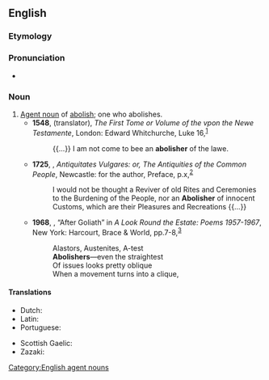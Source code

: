 ==English==

===Etymology===
{{suffix|en|abolish|er|id2=agent noun}}

===Pronunciation===
* {{a|US}} {{IPA|en|/əˈbɑl.ɪʃ.ɚ/|/əˈbɑl.əʃ.ɚ/}}

===Noun===
{{en-noun}}

# [[agent noun|Agent noun]] of [[abolish]]; one who abolishes. {{defdate|From the 16<sup>th</sup> century.}}
#* '''1548''', {{w|Nicholas Udall}} (translator), ''The First Tome or Volume of the {{w|Paraphrases of Erasmus|Paraphrase of Erasmus}} vpon the Newe Testamente'', London: Edward Whitchurche, Luke 16,<sup>[http://name.umdl.umich.edu/A16036.0001.001]</sup>
#*: {{...}} I am not come to bee an '''abolisher''' of the lawe.
#* '''1725''', {{w|Henry Bourne}}, ''Antiquitates Vulgares: or, The Antiquities of the Common People'', Newcastle: for the author, Preface, p.{{nbsp}}x,<sup>[http://name.umdl.umich.edu/004875177.0001.000]</sup>
#*: I would not be thought a Reviver of old Rites and Ceremonies to the Burdening of the People, nor an '''Abolisher''' of innocent Customs, which are their Pleasures and Recreations {{...}}
#* '''1968''', {{w|Kingsley Amis}}, “After Goliath” in ''A Look Round the Estate: Poems 1957-1967'', New York: Harcourt, Brace & World, pp.{{nbsp}}7-8,<sup>[https://archive.org/details/lookroundestate00amis]</sup>
#*: Alastors, Austenites, A-test
#*: '''Abolishers'''—even the straightest
#*: Of issues looks pretty oblique
#*: When a movement turns into a clique,
#*:

====Translations====
{{trans-top|one who abolishes}}
* Dutch: {{t|nl|afschaffer}}
* Latin: {{t|la|abolitor|m}}
* Portuguese: {{t|pt|abolidor|m}}
{{trans-mid}}
* Scottish Gaelic: {{t|gd|mì-laghachair}}
* Zazaki: {{t|zza|wedarder|c}}
{{trans-bottom}}

[[Category:English agent nouns]]